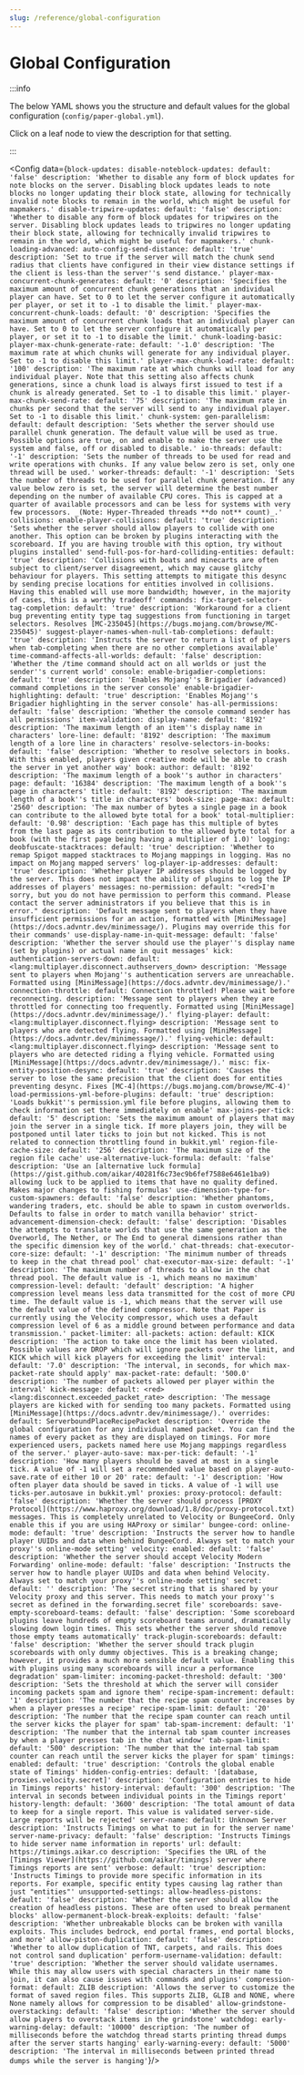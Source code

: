 ```yaml
---
slug: /reference/global-configuration
---
```


# Global Configuration


:::info

The below YAML shows you the structure and default values for the global configuration (`config/paper-global.yml`).

Click on a leaf node to view the description for that setting.

:::

<Config data={`
block-updates:
  disable-noteblock-updates:
    default: 'false'
    description: 'Whether to disable any form of block updates for note blocks on
      the server. Disabling block updates leads to note blocks no longer updating
      their block state, allowing for technically invalid note blocks to remain in
      the world, which might be useful for mapmakers.'
  disable-tripwire-updates:
    default: 'false'
    description: 'Whether to disable any form of block updates for tripwires on the
      server. Disabling block updates leads to tripwires no longer updating their
      block state, allowing for technically invalid tripwires to remain in the world,
      which might be useful for mapmakers.'
chunk-loading-advanced:
  auto-config-send-distance:
    default: 'true'
    description: 'Set to true if the server will match the chunk send radius that
      clients have configured in their view distance settings if the client is less-than
      the server''s send distance.'
  player-max-concurrent-chunk-generates:
    default: '0'
    description: 'Specifies the maximum amount of concurrent chunk generations that
      an individual player can have. Set to 0 to let the server configure it automatically
      per player, or set it to -1 to disable the limit.'
  player-max-concurrent-chunk-loads:
    default: '0'
    description: 'Specifies the maximum amount of concurrent chunk loads that an individual
      player can have. Set to 0 to let the server configure it automatically per player,
      or set it to -1 to disable the limit.'
chunk-loading-basic:
  player-max-chunk-generate-rate:
    default: '-1.0'
    description: 'The maximum rate at which chunks will generate for any individual
      player. Set to -1 to disable this limit.'
  player-max-chunk-load-rate:
    default: '100'
    description: 'The maximum rate at which chunks will load for any individual player.
      Note that this setting also affects chunk generations, since a chunk load is
      always first issued to test if a chunk is already generated. Set to -1 to disable
      this limit.'
  player-max-chunk-send-rate:
    default: '75'
    description: 'The maximum rate in chunks per second that the server will send
      to any individual player. Set to -1 to disable this limit.'
chunk-system:
  gen-parallelism:
    default: default
    description: 'Sets whether the server should use parallel chunk generation. The
      default value will be used as true. Possible options are true, on and enable
      to make the server use the system and false, off or disabled to disable.'
  io-threads:
    default: '-1'
    description: 'Sets the number of threads to be used for read and write operations
      with chunks. If any value below zero is set, only one thread will be used.'
  worker-threads:
    default: '-1'
    description: 'Sets the number of threads to be used for parallel chunk generation.
      If any value below zero is set, the server will determine the best number depending
      on the number of available CPU cores. This is capped at a quarter of available
      processors and can be less for systems with very few processors. _(Note: Hyper-Threaded
      threads **do not** count)_.'
collisions:
  enable-player-collisions:
    default: 'true'
    description: 'Sets whether the server should allow players to collide with one
      another. This option can be broken by plugins interacting with the scoreboard.
      If you are having trouble with this option, try without plugins installed'
  send-full-pos-for-hard-colliding-entities:
    default: 'true'
    description: 'Collisions with boats and minecarts are often subject to client/server
      disagreement, which may cause glitchy behaviour for players. This setting attempts
      to mitigate this desync by sending precise locations for entities involved in
      collisions. Having this enabled will use more bandwidth; however, in the majority
      of cases, this is a worthy tradeoff'
commands:
  fix-target-selector-tag-completion:
    default: 'true'
    description: 'Workaround for a client bug preventing entity type tag suggestions
      from functioning in target selectors. Resolves [MC-235045](https://bugs.mojang.com/browse/MC-235045)'
  suggest-player-names-when-null-tab-completions:
    default: 'true'
    description: 'Instructs the server to return a list of players when tab-completing
      when there are no other completions available'
  time-command-affects-all-worlds:
    default: 'false'
    description: 'Whether the /time command should act on all worlds or just the sender''s
      current world'
console:
  enable-brigadier-completions:
    default: 'true'
    description: 'Enables Mojang''s Brigadier (advanced) command completions in the
      server console'
  enable-brigadier-highlighting:
    default: 'true'
    description: 'Enables Mojang''s Brigadier highlighting in the server console'
  has-all-permissions:
    default: 'false'
    description: 'Whether the console command sender has all permissions'
item-validation:
  display-name:
    default: '8192'
    description: 'The maximum length of an item''s display name in characters'
  lore-line:
    default: '8192'
    description: 'The maximum length of a lore line in characters'
  resolve-selectors-in-books:
    default: 'false'
    description: 'Whether to resolve selectors in books. With this enabled,
      players given creative mode will be able to crash the server in yet another way'
  book:
    author:
      default: '8192'
      description: 'The maximum length of a book''s author in characters'
    page:
      default: '16384'
      description: 'The maximum length of a book''s page in characters'
    title:
      default: '8192'
      description: 'The maximum length of a book''s title in characters'
  book-size:
    page-max:
      default: '2560'
      description: 'The max number of bytes a single page in a book can contribute
        to the allowed byte total for a book'
    total-multiplier:
      default: '0.98'
      description: 'Each page has this multiple of bytes from the last page as its
        contribution to the allowed byte total for a book (with the first page being
        having a multiplier of 1.0)'
logging:
  deobfuscate-stacktraces:
    default: 'true'
    description: 'Whether to remap Spigot mapped stacktraces to Mojang mappings in
      logging. Has no impact on Mojang mapped servers'
  log-player-ip-addresses:
    default: 'true'
    description: 'Whether player IP addresses should be logged by the server. This
      does not impact the ability of plugins to log the IP addresses of players'
messages:
  no-permission:
    default: "<red>I'm sorry, but you do not have permission to perform this command.
      Please contact the server administrators if you believe that this is in error."
    description: 'Default message sent to players when they have insufficient permissions
      for an action, formatted with [MiniMessage](https://docs.advntr.dev/minimessage/). Plugins may override this for their commands'
  use-display-name-in-quit-message:
    default: 'false'
    description: 'Whether the server should use the player''s display name (set by
      plugins) or actual name in quit messages'
  kick:
    authentication-servers-down:
      default: <lang:multiplayer.disconnect.authservers_down>
      description: 'Message sent to players when Mojang''s authentication servers
        are unreachable. Formatted using [MiniMessage](https://docs.advntr.dev/minimessage/).'
    connection-throttle:
      default: Connection throttled! Please wait before reconnecting.
      description: 'Message sent to players when they are throttled for connecting
        too frequently. Formatted using [MiniMessage](https://docs.advntr.dev/minimessage/).'
    flying-player:
      default: <lang:multiplayer.disconnect.flying>
      description: 'Message sent to players who are detected flying. Formatted using [MiniMessage](https://docs.advntr.dev/minimessage/).'
    flying-vehicle:
      default: <lang:multiplayer.disconnect.flying>
      description: 'Message sent to players who are detected riding a flying vehicle. Formatted using [MiniMessage](https://docs.advntr.dev/minimessage/).'
misc:
  fix-entity-position-desync:
    default: 'true'
    description: 'Causes the server to lose the same precision that the client does
      for entities preventing desync. Fixes [MC-4](https://bugs.mojang.com/browse/MC-4)'
  load-permissions-yml-before-plugins:
    default: 'true'
    description: 'Loads bukkit''s permission.yml file before plugins, allowing them
      to check information set there immediately on enable'
  max-joins-per-tick:
    default: '5'
    description: 'Sets the maximum amount of players that may join the server in a
      single tick. If more players join, they will be postponed until later ticks
      to join but not kicked. This is not related to connection throttling found in
      bukkit.yml'
  region-file-cache-size:
    default: '256'
    description: 'The maximum size of the region file cache'
  use-alternative-luck-formula:
    default: 'false'
    description: 'Use an [alternative luck formula](https://gist.github.com/aikar/40281f6c73ec9b6fef7588e6461e1ba9)
      allowing luck to be applied to items that have no quality defined. Makes major
      changes to fishing formulas'
  use-dimension-type-for-custom-spawners:
    default: 'false'
    description: 'Whether phantoms, wandering traders, etc. should be able to spawn
      in custom overworlds. Defaults to false in order to match vanilla behavior'
  strict-advancement-dimension-check:
    default: 'false'
    description: 'Disables the attempts to translate worlds that use the
      same generation as the Overworld, The Nether, or The End to general dimensions
      rather than the specific dimension key of the world.'
  chat-threads:
    chat-executor-core-size:
      default: '-1'
      description: 'The minimum number of threads to keep in the chat thread pool'
    chat-executor-max-size:
      default: '-1'
      description: 'The maximum number of threads to allow in the chat thread pool. The default value is -1, which means no maximum'
  compression-level:
    default: 'default'
    description: 'A higher compression level means less data transmitted for the cost of more CPU time.
      The default value is -1, which means that the server will use the default value of the defined compressor.
      Note that Paper is currently using the Velocity compressor, which uses a default compression level of 6 as a middle ground
      between performance and data transmission.'
packet-limiter:
  all-packets:
    action:
      default: KICK
      description: 'The action to take once the limit has been violated. Possible
        values are DROP which will ignore packets over the limit, and KICK which will
        kick players for exceeding the limit'
    interval:
      default: '7.0'
      description: 'The interval, in seconds, for which max-packet-rate should apply'
    max-packet-rate:
      default: '500.0'
      description: 'The number of packets allowed per player within the interval'
  kick-message:
    default: <red><lang:disconnect.exceeded_packet_rate>
    description: 'The message players are kicked with for sending too many packets. Formatted using [MiniMessage](https://docs.advntr.dev/minimessage/).'
  overrides:
    default: ServerboundPlaceRecipePacket
    description: 'Override the global configuration for any individual named packet.
      You can find the names of every packet as they are displayed on timings. For
      more experienced users, packets named here use Mojang mappings regardless of
      the server.'
player-auto-save:
  max-per-tick:
    default: '-1'
    description: 'How many players should be saved at most in a single tick. A value
      of -1 will set a recommended value based on player-auto-save.rate of either
      10 or 20'
  rate:
    default: '-1'
    description: 'How often player data should be saved in ticks. A value of -1 will
      use ticks-per.autosave in bukkit.yml'
proxies:
  proxy-protocol:
    default: 'false'
    description: 'Whether the server should process [PROXY Protocol](https://www.haproxy.org/download/1.8/doc/proxy-protocol.txt)
      messages. This is completely unrelated to Velocity or BungeeCord. Only enable
      this if you are using HAProxy or similar'
  bungee-cord:
    online-mode:
      default: 'true'
      description: 'Instructs the server how to handle player UUIDs and data when
        behind BungeeCord. Always set to match your proxy''s online-mode setting'
  velocity:
    enabled:
      default: 'false'
      description: 'Whether the server should accept Velocity Modern Forwarding'
    online-mode:
      default: 'false'
      description: 'Instructs the server how to handle player UUIDs and data when
        behind Velocity. Always set to match your proxy''s online-mode setting'
    secret:
      default: ''
      description: 'The secret string that is shared by your Velocity proxy and this
        server. This needs to match your proxy''s secret as defined in the forwarding.secret
        file'
scoreboards:
  save-empty-scoreboard-teams:
    default: 'false'
    description: 'Some scoreboard plugins leave hundreds of empty scoreboard teams
      around, dramatically slowing down login times. This sets whether the server
      should remove those empty teams automatically'
  track-plugin-scoreboards:
    default: 'false'
    description: 'Whether the server should track plugin scoreboards with only dummy
      objectives. This is a breaking change; however, it provides a much more sensible
      default value. Enabling this with plugins using many scoreboards will incur
      a performance degradation'
spam-limiter:
  incoming-packet-threshold:
    default: '300'
    description: 'Sets the threshold at which the server will consider incoming packets
      spam and ignore them'
  recipe-spam-increment:
    default: '1'
    description: 'The number that the recipe spam counter increases by when a player
      presses a recipe'
  recipe-spam-limit:
    default: '20'
    description: 'The number that the recipe spam counter can reach until the server
      kicks the player for spam'
  tab-spam-increment:
    default: '1'
    description: 'The number that the internal tab spam counter increases by when
      a player presses tab in the chat window'
  tab-spam-limit:
    default: '500'
    description: 'The number that the internal tab spam counter can reach until the
      server kicks the player for spam'
timings:
  enabled:
    default: 'true'
    description: 'Controls the global enable state of Timings'
  hidden-config-entries:
    default: '[database, proxies.velocity.secret]'
    description: 'Configuration entries to hide in Timings reports'
  history-interval:
    default: '300'
    description: 'The interval in seconds between individual points in the Timings
      report'
  history-length:
    default: '3600'
    description: 'The total amount of data to keep for a single report. This value
      is validated server-side. Large reports will be rejected'
  server-name:
    default: Unknown Server
    description: 'Instructs Timings on what to put in for the server name'
  server-name-privacy:
    default: 'false'
    description: 'Instructs Timings to hide server name information in reports'
  url:
    default: https://timings.aikar.co
    description: 'Specifies the URL of the [Timings Viewer](https://github.com/aikar/timings)
      server where Timings reports are sent'
  verbose:
    default: 'true'
    description: 'Instructs Timings to provide more specific information in its reports.
      For example, specific entity types causing lag rather than just "entities"'
unsupported-settings:
  allow-headless-pistons:
    default: 'false'
    description: 'Whether the server should allow the creation of headless pistons.
      These are often used to break permanent blocks'
  allow-permanent-block-break-exploits:
    default: 'false'
    description: 'Whether unbreakable blocks can be broken with vanilla exploits.
      This includes bedrock, end portal frames, end portal blocks, and more'
  allow-piston-duplication:
    default: 'false'
    description: 'Whether to allow duplication of TNT, carpets, and rails. This does
      not control sand duplication'
  perform-username-validation:
    default: 'true'
    description: 'Whether the server should validate usernames. While this may allow
      users with special characters in their name to join, it can also cause issues
      with commands and plugins'
  compression-format:
    default: ZLIB
    description: 'Allows the server to customize the format of saved region files.
      This supports ZLIB, GLIB and NONE, where None namely allows for compression
      to be disabled'
  allow-grindstone-overstacking:
    default: 'false'
    description: 'Whether the server should allow players to overstack items in the
      grindstone'
watchdog:
  early-warning-delay:
    default: '10000'
    description: 'The number of milliseconds before the watchdog thread starts printing
      thread dumps after the server starts hanging'
  early-warning-every:
    default: '5000'
    description: 'The interval in milliseconds between printed thread dumps while
      the server is hanging'
`}/>
